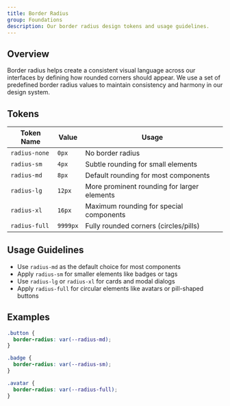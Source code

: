 ```yaml
---
title: Border Radius
group: Foundations
description: Our border radius design tokens and usage guidelines.
---
```



## Overview

Border radius helps create a consistent visual language across our interfaces by defining how rounded corners should appear. We use a set of predefined border radius values to maintain consistency and harmony in our design system.

## Tokens

| Token Name    | Value    | Usage                                       |
| ------------- | -------- | ------------------------------------------- |
| `radius-none` | `0px`    | No border radius                            |
| `radius-sm`   | `4px`    | Subtle rounding for small elements          |
| `radius-md`   | `8px`    | Default rounding for most components        |
| `radius-lg`   | `12px`   | More prominent rounding for larger elements |
| `radius-xl`   | `16px`   | Maximum rounding for special components     |
| `radius-full` | `9999px` | Fully rounded corners (circles/pills)       |

## Usage Guidelines

- Use `radius-md` as the default choice for most components
- Apply `radius-sm` for smaller elements like badges or tags
- Use `radius-lg` or `radius-xl` for cards and modal dialogs
- Apply `radius-full` for circular elements like avatars or pill-shaped buttons

## Examples

```css
.button {
  border-radius: var(--radius-md);
}

.badge {
  border-radius: var(--radius-sm);
}

.avatar {
  border-radius: var(--radius-full);
}
```
